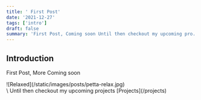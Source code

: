 ```yaml
---
title: ' First Post'
date: '2021-12-27'
tags: ['intro']
draft: false
summary: 'First Post, Coming soon Until then checkout my upcoming pro..'
---
```


## Introduction


First Post, More Coming soon
<div className="flex flex-wrap -mx-2 overflow-hidden xl:-mx-2">
  <div className="my-1 px-2 w-full overflow-hidden xl:my-1 xl:px-2 xl:w-1/2">
    ![Relaxed](/static/images/posts/petta-relax.jpg)
  </div>
</div>
\
Until then checkout my upcoming projects [Projects](/projects)
